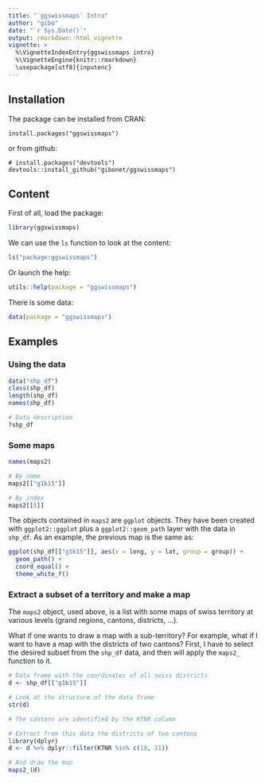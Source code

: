 ```yaml
---
title: "`ggswissmaps` Intro"
author: "gibo"
date: "`r Sys.Date()`"
output: rmarkdown::html_vignette
vignette: >
  %\VignetteIndexEntry{ggswissmaps intro}
  %\VignetteEngine{knitr::rmarkdown}
  \usepackage[utf8]{inputenc}
---
```


## Installation

The package can be installed from CRAN:

```
install.packages("ggswissmaps")
```

or from github:

```
# install.packages("devtools")
devtools::install_github("gibonet/ggswissmaps")
```

## Content

First of all, load the package:
```r
library(ggswissmaps)
```

We can use the `ls` function to look at the content:
```r
ls("package:ggswissmaps")
```

Or launch the help:
```r
utils::help(package = "ggswissmaps")
```


There is some data:
```r
data(package = "ggswissmaps")
```


## Examples

### Using the data

```r
data("shp_df")
class(shp_df)
length(shp_df)
names(shp_df)

# Data description
?shp_df
```

### Some maps

```r
names(maps2)

# By name
maps2[["g1k15"]]

# By index
maps2[[5]]
```

The objects contained in `maps2` are `ggplot` objects. They have been created with `ggplot2::ggplot` plus a `ggplot2::geom_path` layer with the data in `shp_df`. As an example, the previous map is the same as:

```r
ggplot(shp_df[["g1k15"]], aes(x = long, y = lat, group = group)) +
  geom_path() +
  coord_equal() +
  theme_white_f()
```


### Extract a subset of a territory and make a map

The `maps2` object, used above, is a list with some maps of swiss territory at various levels (grand regions, cantons, districts, ...).

What if one wants to draw a map with a sub-territory? For example, what if I want to have a map with the districts of two cantons? First, I have to select the desired subset from the `shp_df` data, and then will apply the `maps2_` function to it. 

```r
# Data frame with the coordinates of all swiss districts
d <- shp_df[["g1b15"]]

# Look at the structure of the data frame
str(d)

# The cantons are identified by the KTNR column

# Extract from this data the districts of two cantons
library(dplyr)
d <- d %>% dplyr::filter(KTNR %in% c(18, 21))

# And draw the map
maps2_(d)
```






